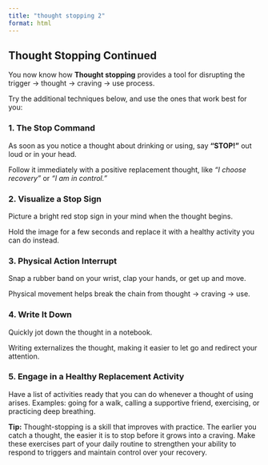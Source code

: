 ```yaml
---
title: "thought stopping 2"
format: html
---
```


## Thought Stopping Continued

You now know how **Thought stopping** provides a tool for disrupting the trigger → thought → craving → use process<!--refer to thought_stopping_1.qmd-->.

Try the additional techniques below, and use the ones that work best for you:

### 1.  The Stop Command

As soon as you notice a thought about drinking or using, say **“STOP!”** out loud or in your head.

Follow it immediately with a positive replacement thought, like *“I choose recovery”* or *“I am in control.”*

### 2.  Visualize a Stop Sign

Picture a bright red stop sign in your mind when the thought begins.

Hold the image for a few seconds and replace it with a healthy activity you can do instead.

### 3.  Physical Action Interrupt

Snap a rubber band on your wrist, clap your hands, or get up and move.

Physical movement helps break the chain from thought → craving → use.

### 4.  Write It Down

Quickly jot down the thought in a notebook.

Writing externalizes the thought, making it easier to let go and redirect your attention.

### 5.  Engage in a Healthy Replacement Activity

Have a list of activities ready that you can do whenever a thought of using arises. Examples: going for a walk, calling a supportive friend, exercising, or practicing deep breathing.


**Tip:** Thought-stopping is a skill that improves with practice. The earlier you catch a thought, the easier it is to stop before it grows into a craving. Make these exercises part of your daily routine to strengthen your ability to respond to triggers and maintain control over your recovery.

